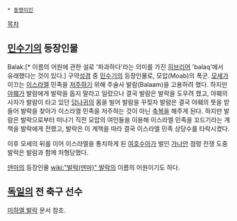  * [[동명이인]]

[[목차]]

== [[민수기]]의 등장인물 ==
Balak.[* 이름의 어원에 관한 설로 '파과하다'라는 의미를 가진 [[히브리어]] 'balaq'에서 유래했다는 것이 있다.] 구약[[성경]] 중 [[민수기]]의 등장인물로, 모압(Moab)의 폭군. [[모세]]가 이끄는 [[이스라엘]] 민족을 [[저주]]하기 위해 주술사 발람(Balaam)을 고용하려 했다. 하지만 [[야훼]]가 발람에게 발락을 돕지 말라고 일렀으나 결국 발람은 발락을 도우려 했고, 야훼의 사자가 발람이 타고 있던 [[당나귀]]의 몸을 빌어 발람을 꾸짖자 발람은 결국 야훼의 뜻을 받들어 발락을 찾아가 이스라엘 민족을 저주하는 것이 아닌 [[축복]]을 해주게 된다. 하지만 발람은 발락으로부터 떠나기 직전 모압의 여인들을 이용해 이스라엘 민족을 꼬드기라는 계책을 발락에게 전했고, 발락은 이 계책을 따라 결국 이스라엘 민족 상당수를 타락시켰다.

이후 모세의 뒤를 이어 이스라엘을 통치하게 된 [[여호수아]]가 벌인 [[가나안]] 점령 전쟁 도중 발락은 발람과 함께 처형당했다.

[[덴마]]의 등장인물 [[wiki:"발락(덴마)" 발락]]의 이름의 어원이기도 하다.

== [[독일]]의 전 축구 선수 ==
[[미하엘 발락]] 문서 참조.
